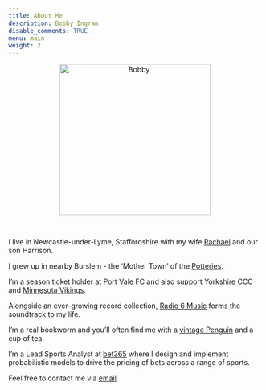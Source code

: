 ```yaml
---
title: About Me
description: Bobby Ingram
disable_comments: TRUE
menu: main
weight: 2
---
```


<center>
<img src="about_me.JPG" alt="Bobby" class="center" height="300">
</center>
<br>

I live in Newcastle-under-Lyme, Staffordshire with my wife [Rachael](https://twitter.com/rachaelamyy) and our son 
Harrison.

I grew up in nearby Burslem - the 'Mother Town' of the [Potteries](https://en.wikipedia.org/wiki/Staffordshire_Potteries). 

I'm a season ticket holder at [Port Vale FC](https://www.port-vale.co.uk/) and 
also support [Yorkshire CCC](https://yorkshireccc.com/) and [Minnesota Vikings](https://www.vikings.com/). 

Alongside an ever-growing record collection, [Radio 6 Music](https://www.bbc.co.uk/sounds/play/live:bbc_6music) forms the soundtrack
to my life.

I'm a real bookworm and you'll often find me with a [vintage Penguin](https://countryhouselibrary.co.uk/collections/penguin-classics) and a
cup of tea.

I'm a Lead Sports Analyst at [bet365](https://www.bet365.com) where I design
and implement probabilistic models to drive the pricing of bets across a range 
of sports.

Feel free to contact me via [email](mailto:bobby@bobbyingram.co.uk). 